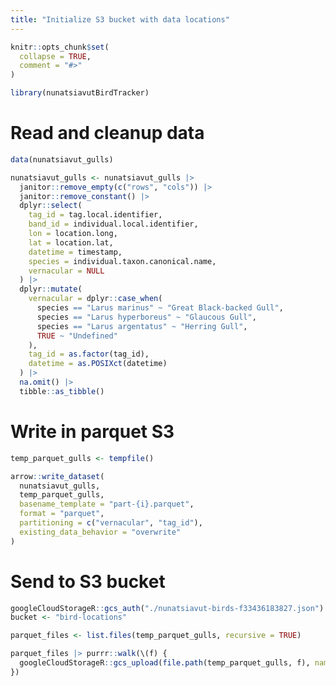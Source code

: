 ```yaml
---
title: "Initialize S3 bucket with data locations"
---
```


```r
knitr::opts_chunk$set(
  collapse = TRUE,
  comment = "#>"
)
```

```r
library(nunatsiavutBirdTracker)
```

# Read and cleanup data

```R
data(nunatsiavut_gulls)

nunatsiavut_gulls <- nunatsiavut_gulls |>
  janitor::remove_empty(c("rows", "cols")) |>
  janitor::remove_constant() |>
  dplyr::select(
    tag_id = tag.local.identifier,
    band_id = individual.local.identifier,
    lon = location.long,
    lat = location.lat,
    datetime = timestamp,
    species = individual.taxon.canonical.name,
    vernacular = NULL
  ) |>
  dplyr::mutate(
    vernacular = dplyr::case_when(
      species == "Larus marinus" ~ "Great Black-backed Gull",
      species == "Larus hyperboreus" ~ "Glaucous Gull",
      species == "Larus argentatus" ~ "Herring Gull",
      TRUE ~ "Undefined"
    ),
    tag_id = as.factor(tag_id),
    datetime = as.POSIXct(datetime)
  ) |>
  na.omit() |>
  tibble::as_tibble()
```

# Write in parquet S3

```R
temp_parquet_gulls <- tempfile()

arrow::write_dataset(
  nunatsiavut_gulls,
  temp_parquet_gulls,
  basename_template = "part-{i}.parquet",
  format = "parquet",
  partitioning = c("vernacular", "tag_id"),
  existing_data_behavior = "overwrite"
)
```

# Send to S3 bucket

```R
googleCloudStorageR::gcs_auth("./nunatsiavut-birds-f33436183827.json")
bucket <- "bird-locations"

parquet_files <- list.files(temp_parquet_gulls, recursive = TRUE)

parquet_files |> purrr::walk(\(f) {
  googleCloudStorageR::gcs_upload(file.path(temp_parquet_gulls, f), name = f, bucket = bucket, predefinedAcl = "bucketLevel")
})
```


